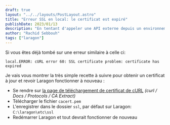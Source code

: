 ```yaml
---
draft: true
layout: "../../layouts/PostLayout.astro"
title: "Erreur SSL en local: le certificat est expiré"
publishDate: 2023/01/13
description: "En tentant d'appeler une API externe depuis un environnement local, cURL pourrait nous lancer une exception de certificat expiré."
author: "Rachid Sebbouh"
tags: ["laragon"]
---
```

Si vous êtes déjà tombé sur une erreur similaire à celle ci:

`local.ERROR: cURL error 60: SSL certificate problem: certificate has expired`

Je vais vous montrer la très simple recette à suivre pour obtenir un certificat à jour et revoir Laragon fonctionner à nouveau :

- Se rendre sur [la page de téléchargement de certificat de cURL](https://curl.se/docs/caextract.html) _(curl / Docs / Protocols / CA Extract)_
- Télécharger le fichier `cacert.pem`
- L'enregistrer dans le dossier `ssl`, par défaut sur Laragon: `C:\laragon\etc\ssl`
- Redémarrer Laragon et tout devrait fonctionner de nouveau
